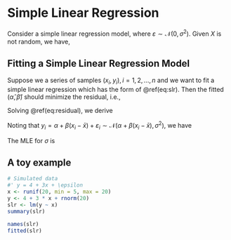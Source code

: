 # Simple Linear Regression

Consider a simple linear regression model, 
\begin{equation}
Y = \alpha + \beta(X-\bar X) + \varepsilon,
(\#eq:slr)
\end{equation}
where $\varepsilon\sim \mathcal{N}(0, \sigma^2)$. Given $X$ is not random, we have, 
\begin{equation}
Y\sim \mathcal{N}(\alpha + \beta(X-\bar X), \sigma^2)
\end{equation}

## Fitting a Simple Linear Regression Model

Suppose we a series of samples $(x_i,y_i), i=1,2,...,n$ and we want to fit a simple linear regression which has the form of \@ref(eq:slr). Then the fitted $(\hat \alpha,\hat\beta)$ should minimize the residual, i.e., 

\begin{equation}
(\hat \alpha,\hat\beta) = \underset{\alpha,\beta\in \mathbb{R}}{\arg\min}\sum_{i=1}^n(y_i-\alpha-\beta(x_i-\bar x))^2
(\#eq:residual)
\end{equation}

Solving \@ref(eq:residual), we derive
\begin{equation}
\hat\alpha = \bar y, \hat\beta = \frac{\sum_{i=1}^{n} y_{i}\left(x_{i}-\bar{x}\right)}{\sum_{i=1}^{n}\left(x_{i}-\bar{x}\right)^{2}}
\end{equation}

Noting that $y_i = \alpha+\beta(x_i-\bar x)+\varepsilon_i\sim\mathcal{N}(\alpha+\beta(x_i-\bar x), \sigma^2)$, we have 
\begin{align}
\hat\alpha &= \bar y \sim \mathcal{N}(\alpha, \frac{\sigma^2}{n})\\
\hat\beta &= \frac{\sum_{i=1}^{n} y_{i}\left(x_{i}-\bar{x}\right)}{\sum_{i=1}^{n}\left(x_{i}-\bar{x}\right)^{2}}
\sim \mathcal{N}(\beta, \frac{\sigma^2}{\sum_{i=1}^n(x_i-\bar x)^2})
\end{align}

The MLE for $\sigma$ is 
\begin{equation}
\hat{\sigma^{2}}=\frac{1}{n} \sum_{i=1}^{n}\left[y_{i}-\hat{\alpha}-\hat{\beta}\left(x_{i}-\bar{x}\right)\right]^{2}
\end{equation}

## A toy example
```r
# Simulated data
#' y = 4 + 3x + \epsilon
x <- runif(20, min = 5, max = 20)
y <- 4 + 3 * x + rnorm(20)
slr <- lm(y ~ x)
summary(slr)
```

```r
names(slr)
fitted(slr)
```

